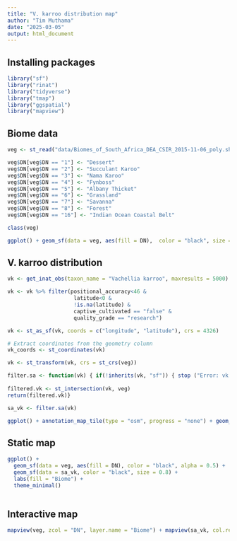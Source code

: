 ---
title: "V. karroo distribution map"
author: "Tim Muthama"
date: "2025-03-05"
output: html_document
---
## Installing packages

```{r, echo = TRUE}

library("sf")
library("rinat")
library("tidyverse")
library("tmap")
library("ggspatial")
library("mapview")

```

## Biome data


```{r, echo = TRUE, fig.show='asis'}
veg <- st_read("data/Biomes_of_South_Africa_DEA_CSIR_2015-11-06_poly.shp")

veg$DN[veg$DN == "1"] <- "Dessert"
veg$DN[veg$DN == "2"] <- "Succulant Karoo"
veg$DN[veg$DN == "3"] <- "Nama Karoo"
veg$DN[veg$DN == "4"] <- "Fynboss"
veg$DN[veg$DN == "5"] <- "Albany Thicket"
veg$DN[veg$DN == "6"] <- "Grassland"
veg$DN[veg$DN == "7"] <- "Savanna"
veg$DN[veg$DN == "8"] <- "Forest"
veg$DN[veg$DN == "16"] <- "Indian Ocean Coastal Belt"

class(veg)

ggplot() + geom_sf(data = veg, aes(fill = DN),  color = "black", size = 0.01) + scale_fill_brewer(palette = "Set1")

```

## V. karroo distribution



```{r, echo = TRUE, fig.show='asis'}
vk <- get_inat_obs(taxon_name = "Vachellia karroo", maxresults = 5000)

vk <- vk %>% filter(positional_accuracy<46 & 
                     latitude<0 &
                     !is.na(latitude) &
                     captive_cultivated == "false" &
                     quality_grade == "research")

vk <- st_as_sf(vk, coords = c("longitude", "latitude"), crs = 4326)

# Extract coordinates from the geometry column
vk_coords <- st_coordinates(vk)

vk <- st_transform(vk, crs = st_crs(veg))

filter.sa <- function(vk) { if(!inherits(vk, "sf")) { stop ("Error: vk must be  an sf object with point geometries")}                                   
  
filtered.vk <- st_intersection(vk, veg)  
return(filtered.vk)}

sa_vk <- filter.sa(vk)

ggplot() + annotation_map_tile(type = "osm", progress = "none") + geom_sf(data=sa_vk)
```

## Static map

```{r, echo = TRUE, fig.show='asis'}

ggplot() +
  geom_sf(data = veg, aes(fill = DN), color = "black", alpha = 0.5) +  
  geom_sf(data = sa_vk, color = "black", size = 0.8) +   
  labs(fill = "Biome") +
  theme_minimal()
  
```

## Interactive map

```{r, echo = TRUE, fig.show='asis'}
mapview(veg, zcol = "DN", layer.name = "Biome") + mapview(sa_vk, col.regions = "black", layer.name = "V. karroo", cex = 2)

```